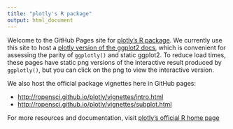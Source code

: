 ```yaml
---
title: "plotly's R package"
output: html_document
---
```


Welcome to the GitHub Pages site for [plotly's R package](https://github.com/ropensci/plotly). We currently use this site to host a [plotly version of the ggplot2 docs](http://ropensci.github.io/plotly/ggplot2/), which is convenient for assessing the parity of `ggplotly()` and static ggplot2. To reduce load times, these pages have static png versions of the interactive result produced by `ggplotly()`, but you can click on the png to view the interactive version. 

We also host the official package vignettes here in GitHub pages:

* <http://ropensci.github.io/plotly/vignettes/intro.html>
* <http://ropensci.github.io/plotly/vignettes/subplot.html>

For more resources and documentation, visit [plotly's official R home page](https://plot.ly/r/)
